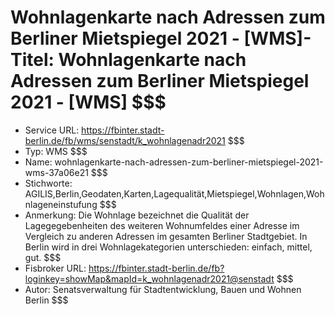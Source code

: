 # Wohnlagenkarte nach Adressen zum Berliner Mietspiegel 2021 - [WMS]- Titel: Wohnlagenkarte nach Adressen zum Berliner Mietspiegel 2021 - [WMS] $$$
- Service URL: https://fbinter.stadt-berlin.de/fb/wms/senstadt/k_wohnlagenadr2021 $$$
- Typ: WMS $$$
- Name: wohnlagenkarte-nach-adressen-zum-berliner-mietspiegel-2021-wms-37a06e21 $$$
- Stichworte: AGILIS,Berlin,Geodaten,Karten,Lagequalität,Mietspiegel,Wohnlagen,Wohnlageneinstufung $$$
- Anmerkung: Die Wohnlage bezeichnet die Qualität der Lagegegebenheiten des weiteren Wohnumfeldes einer Adresse im Vergleich zu anderen Adressen im gesamten Berliner Stadtgebiet.
In Berlin wird in drei Wohnlagekategorien unterschieden: einfach, mittel, gut. $$$
- Fisbroker URL: https://fbinter.stadt-berlin.de/fb?loginkey=showMap&mapId=k_wohnlagenadr2021@senstadt $$$
- Autor: Senatsverwaltung für Stadtentwicklung, Bauen und Wohnen Berlin $$$
